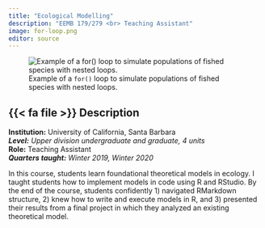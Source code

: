```yaml
---
title: "Ecological Modelling"
description: "EEMB 179/279 <br> Teaching Assistant"
image: for-loop.png
editor: source
---
```


![Example of a `for()` loop to simulate populations of fished species with nested loops.](for-loop.png){fig-alt="Image of code used to simulate populations of fished species with nested loops. The code is annotated with comments on how it is structured."}

## {{< fa file >}} Description

**Institution:** University of California, Santa Barbara*\
**Level:** Upper division undergraduate and graduate, 4 units*\
**Role:** Teaching Assistant*\
**Quarters taught:** Winter 2019, Winter 2020*

In this course, students learn foundational theoretical models in ecology. I taught students how to implement models in code using R and RStudio. By the end of the course, students confidently 1) navigated RMarkdown structure, 2) knew how to write and execute models in R, and 3) presented their results from a final project in which they analyzed an existing theoretical model.\
